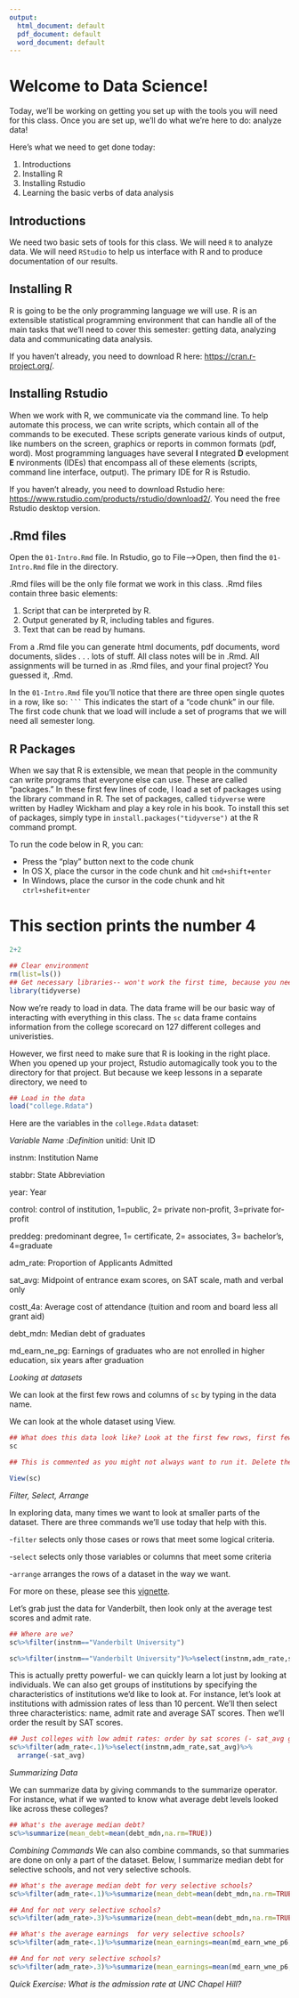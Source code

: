 ---
output:
  html_document: default
  pdf_document: default
  word_document: default
---
# Welcome to Data Science! {#intro}

Today, we'll be working on getting you set up with the tools you will need for this class. Once you are set up, we'll do what we're here to do: analyze data!

Here's what we need to get done today:

1. Introductions  
2. Installing R
3. Installing Rstudio
7. Learning the basic verbs of data analysis

## Introductions

We need two basic sets of tools for this class. We will need `R` to analyze data. We will need `RStudio` to help us interface with R and to produce documentation of our results. 

## Installing R

R is going to be the only programming language we will use. R is an extensible statistical programming environment that can handle all of the main tasks that we'll need to cover this semester: getting data, analyzing data and communicating data analysis. 

If you haven't already, you need to download R here: [https://cran.r-project.org/](https://cran.r-project.org/). 

## Installing Rstudio

When we work with R, we communicate via the command line. To help automate this process, we can write scripts, which contain all of the commands to be executed. These scripts generate various kinds of output, like numbers on the screen, graphics or reports in common formats (pdf, word). Most programming languages have several __I__ ntegrated __D__ evelopment __E__ nvironments (IDEs) that encompass all of these elements (scripts, command line interface, output). The primary IDE for R is Rstudio. 

If you haven't already, you need to download Rstudio here:
[https://www.rstudio.com/products/rstudio/download2/](https://www.rstudio.com/products/rstudio/download2/). You need the free Rstudio desktop version. 

## .Rmd files

Open the `01-Intro.Rmd` file. In Rstudio, go to File-->Open, then find the `01-Intro.Rmd` file in the directory. 

.Rmd files will be the only file format we work in this class. .Rmd files contain three basic elements:

1. Script that can be interpreted by R. 
2. Output generated by R, including tables and figures.  
3. Text that can be read by humans. 

From a .Rmd file you can generate html documents, pdf documents, word documents, slides . . . lots of stuff. All class notes will be in .Rmd. All assignments will be turned in as .Rmd files, and your final project? You guessed it, .Rmd. 

In the `01-Intro.Rmd` file you'll notice that there are three open single quotes in a row, like so: ` ``` ` This indicates the start of a "code chunk" in our file. The first code chunk that we load will include a set of programs that we will need all semester long.  


## R Packages

When we say that R is extensible, we mean that people in the community can write programs that everyone else can use. These are called "packages." In these first few lines of code, I load a set of packages using the library command in R. The set of packages, called `tidyverse` were written by Hadley Wickham and play a key role in his book.  To install this set of packages, simply type in `install.packages("tidyverse")` at the R command prompt. 

To run the code below in R, you can:

- Press the "play" button next to the code chunk
- In OS X, place the cursor in the code chunk and hit `cmd+shift+enter`
- In Windows, place the cursor in the code chunk and hit `ctrl+shefit+enter`

# This section prints the number 4
```{r}
2+2
```



```{r scorecard} 
## Clear environment
rm(list=ls())
## Get necessary libraries-- won't work the first time, because you need to install them!
library(tidyverse)

```

Now we're ready to load in data. The data frame will be our basic way of interacting with everything in this class. The `sc` data frame contains information from the college scorecard on 127 different colleges and univeristies. 

However, we first need to make sure that R is looking in the right place. When you opened up your project, Rstudio automagically took you to the directory for that project. But because we keep lessons in a separate directory, we need to 

```{r load_data}
## Load in the data
load("college.Rdata")
```

Here are the variables in the `college.Rdata` dataset:

*Variable Name* :*Definition*
unitid: Unit ID

instnm: Institution Name

stabbr: State Abbreviation

year: Year

control: control of institution, 1=public, 2= private non-profit, 3=private for-profit

preddeg: predominant degree, 1= certificate, 2= associates, 3= bachelor's, 4=graduate

adm_rate: Proportion of Applicants Admitted

sat_avg: Midpoint of entrance exam scores, on SAT scale, math and verbal only

costt_4a: Average cost of attendance (tuition and room and board less all grant aid)

debt_mdn: Median debt of graduates

md_earn_ne_pg: Earnings of graduates who are not enrolled in higher education, six years after graduation

*Looking at datasets*

We can look at the first few rows and columns of `sc` by typing in the data name. 

We can look at the whole dataset using View. 
```{r look_at_data}
## What does this data look like? Look at the first few rows, first few variables
sc

## This is commented as you might not always want to run it. Delete the "#" sign below in order to run the command. 

View(sc)
```

*Filter, Select, Arrange*

In exploring data, many times we want to look at smaller parts of the dataset. There are three commands we'll use today that help with this. 

-`filter` selects only those cases or rows that meet some logical criteria. 

-`select` selects only those variables or columns that meet some criteria

-`arrange` arranges the rows of a dataset in the way we want. 

For more on these, please see this [vignette](https://cran.rstudio.com/web/packages/dplyr/vignettes/introduction.html).

Let's grab just the data for Vanderbilt, then look only at the average test scores and admit rate. 

```{r filter_select_arrange}
## Where are we?
sc%>%filter(instnm=="Vanderbilt University")

sc%>%filter(instnm=="Vanderbilt University")%>%select(instnm,adm_rate,sat_avg )
```

This is actually pretty powerful- we can quickly learn a lot just by looking at individuals. We can also get groups of institutions by specifying the characteristics of institutions we'd like to look at. For instance, let's look at institutions with admission rates of less than 10 percent. We'll then select three characteristics: name, admit rate and average SAT scores. Then we'll order the result by SAT scores. 

```{r}
## Just colleges with low admit rates: order by sat scores (- sat_avg gives descending)
sc%>%filter(adm_rate<.1)%>%select(instnm,adm_rate,sat_avg)%>%
  arrange(-sat_avg)
```

*Summarizing Data*

We can summarize data by giving commands to the summarize operator. For instance, what if we wanted to know what average debt levels looked like across these colleges? 

```{r summarize}
## What's the average median debt?
sc%>%summarize(mean_debt=mean(debt_mdn,na.rm=TRUE))
```

*Combining Commands*
We can also combine commands, so that summaries are done on only a part of the dataset. Below, I summarize median debt for selective schools, and not very selective schools.  

```{r combining commands}
## What's the average median debt for very selective schools?
sc%>%filter(adm_rate<.1)%>%summarize(mean_debt=mean(debt_mdn,na.rm=TRUE))

## And for not very selective schools?
sc%>%filter(adm_rate>.3)%>%summarize(mean_debt=mean(debt_mdn,na.rm=TRUE))

## What's the average earnings  for very selective schools?
sc%>%filter(adm_rate<.1)%>%summarize(mean_earnings=mean(md_earn_wne_p6,na.rm=TRUE))

## And for not very selective schools?
sc%>%filter(adm_rate>.3)%>%summarize(mean_earnings=mean(md_earn_wne_p6,na.rm=TRUE))

```

*Quick Exercise: What is the admission rate at UNC Chapel Hill?*
